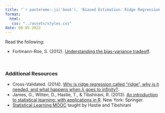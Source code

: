 ```yaml
---
title: "`r paste(emo::ji('book'), 'Biased Estimation: Ridge Regression')`"
format:
  html:
   css: "../assets/styles.css"
date: 08-05-2022
---
```



Read the following:

- Fortmann-Roe, S. (2012). [Understanding the bias-variance tradeoff](http://scott.fortmann-roe.com/docs/BiasVariance.html).

<br />


### Additional Resources

- Cross-Validated. (2014). [Why is ridge regression called "ridge", why is it needed, and what happens when $\lambda$ goes to infinity?](https://stats.stackexchange.com/questions/151304/why-is-ridge-regression-called-ridge-why-is-it-needed-and-what-happens-when).
- James, G., Witten, D., Hastie, T., &amp; Tibshirani, R. (2013). [An introduction to statistical learning: with applications in R](https://www-bcf.usc.edu/~gareth/ISL/). New York: Springer.
- [Statistical Learning MOOC](https://lagunita.stanford.edu/courses/HumanitiesSciences/StatLearning/Winter2016/about) taught by Hastie and Tibshirani





